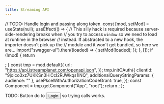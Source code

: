 ```yaml
---
title: Streaming API
---
```


<!-- Disabling RapiDoc for now since it jumps strangely, probably due to conflicting scroll spy features or something... -->
<!-- import "rapidoc";

<rapi-doc
spec-url="https://api.istreamplanet.com/openapi.json"
server-url="https://api.istreamplanet.com/"
render-style="view"
layout="column"
show-header="false"
show-info="false"
allow-server-selection={false}
allow-authentication={false}
api-key-name="Authorization"
api-key-location="header"
api-key-value="-"
primary-color="#f04e23"
nav-accent-color="#395d93"> </rapi-doc> -->


  // TODO: Handle login and passing along token.
  const [mod, setMod] = useState(null);
  useEffect(() => {
    // This silly hack is required because server-side-rendering breaks when
    // you try to access `window` so we need to load at runtime in the browser
    // instead. If abstracted to a new hook, the importer doesn't pick up the
    // module and it won't get bundled, so here we are...
    import("swagger-ui").then((loaded) => {
      setMod(loaded);
    });
  }, []);
  if (!mod) {
    return <div />;
  }
  const tmp = mod.default({
    url: "https://api.istreamplanet.com/openapi.json",
  });
  tmp.initOAuth({
    clientId: "9joico3xz7UKKSn3HiCcI2RJWkqs1INQ",
    additionalQueryStringParams: { audience: "" },
    usePkceWithAuthorizationCodeGrant: true,
  });
  const Component = tmp.getComponent("App", "root");
  return <Component />;
};

TODO: Button do to <button>Login</button> so trying calls works.

<Reference />
